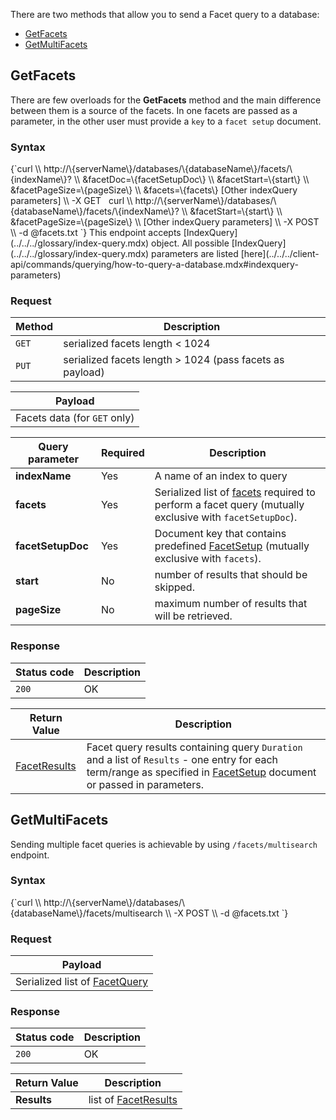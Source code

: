 
There are two methods that allow you to send a Facet query to a database:   
- [GetFacets](../../../client-api/commands/querying/how-to-work-with-facet-query.mdx#getfacets)    
- [GetMultiFacets](../../../client-api/commands/querying/how-to-work-with-facet-query.mdx#getmultifacets)   

## GetFacets

There are few overloads for the **GetFacets** method and the main difference between them is a source of the facets. In one facets are passed as a parameter, in the other user must provide a `key` to a `facet setup` document.

### Syntax

<TabItem value="json" label="json">
<CodeBlock language="json">
{`curl \\
	http://\{serverName\}/databases/\{databaseName\}/facets/\{indexName\}? \\
		&facetDoc=\{facetSetupDoc\} \\
		&facetStart=\{start\} \\
		&facetPageSize=\{pageSize\} \\
		&facets=\{facets\}
		[Other indexQuery parameters] \\
	-X GET 
 
curl \\
	http://\{serverName\}/databases/\{databaseName\}/facets/\{indexName\}? \\
		&facetStart=\{start\} \\
		&facetPageSize=\{pageSize\} \\
		[Other indexQuery parameters] \\
	-X POST \\
	-d @facets.txt
`}
</CodeBlock>
</TabItem>

<Admonition type="note" title="IndexQuery parameters" id="indexquery-parameters" href="#indexquery-parameters">
This endpoint accepts [IndexQuery](../../../glossary/index-query.mdx) object. All possible [IndexQuery](../../../glossary/index-query.mdx) parameters are listed [here](../../../client-api/commands/querying/how-to-query-a-database.mdx#indexquery-parameters)
</Admonition>

### Request

| Method | Description |
| -------| - |
| `GET` | serialized facets length &lt; 1024 |
| `PUT` | serialized facets length &gt; 1024 (pass facets as payload) |

| Payload |
| ------- |
| Facets data (for `GET` only) |

| Query parameter | Required | Description |
| ------------- | -- | ---- |
| **indexName** | Yes | A name of an index to query |
| **facets** | Yes | Serialized list of [facets](../../../glossary/facet.mdx) required to perform a facet query (mutually exclusive with `facetSetupDoc`). |
| **facetSetupDoc** | Yes | Document key that contains predefined [FacetSetup](../../../glossary/facet-setup.mdx) (mutually exclusive with `facets`). |
| **start** | No | number of results that should be skipped.|
| **pageSize** | No | maximum number of results that will be retrieved. |

### Response

| Status code | Description |
| ----------- | - |
| `200` | OK |

| Return Value | Description |
| ------------- | ----- |
| [FacetResults](../../../glossary/facet-results.mdx) | Facet query results containing query `Duration` and a list of `Results` - one entry for each term/range as specified in [FacetSetup](../../../glossary/facet-setup.mdx) document or passed in parameters. |



## GetMultiFacets

Sending multiple facet queries is achievable by using `/facets/multisearch` endpoint.

### Syntax

<TabItem value="json" label="json">
<CodeBlock language="json">
{`curl \\
	http://\{serverName\}/databases/\{databaseName\}/facets/multisearch \\
	-X POST \\
	-d @facets.txt
`}
</CodeBlock>
</TabItem>

### Request

| Payload |
| ------- |
| Serialized list of [FacetQuery](../../../glossary/facet-query.mdx) |

### Response

| Status code | Description |
| ----------- | - |
| `200` | OK |

| Return Value | Description |
| ------------- | ------------- |
| **Results** | list of [FacetResults](../../../glossary/facet-results.mdx) |




